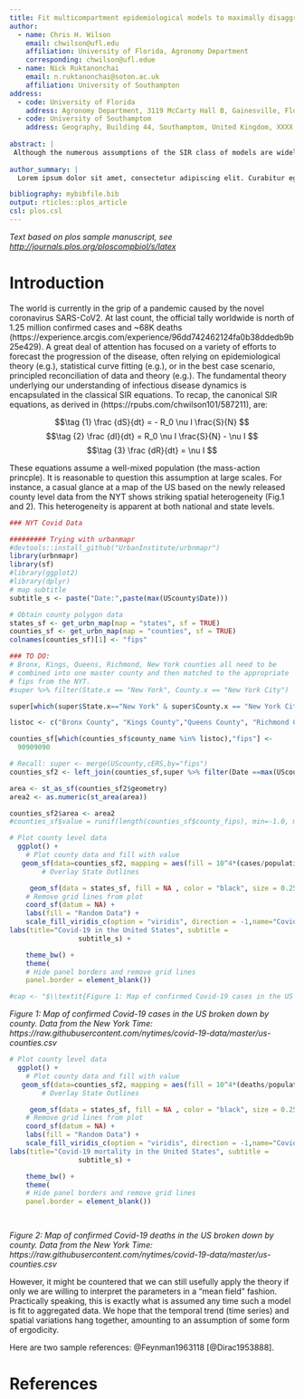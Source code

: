 ```yaml
---
title: Fit multicompartment epidemiological models to maximally disaggregated data: insights into the spatial aggregation properties of the SIR equations from scale transition theory    
author:
  - name: Chris H. Wilson
    email: chwilson@ufl.edu
    affiliation: University of Florida, Agronomy Department
    corresponding: chwilson@ufl.edue
  - name: Nick Ruktanonchai 
    email: n.ruktanonchai@soton.ac.uk
    affiliation: University of Southampton 
address:
  - code: University of Florida
    address: Agronomy Department, 3119 McCarty Hall B, Gainesville, Florida, 32618 
  - code: University of Southamptom
    address: Geography, Building 44, Southamptom, United Kingdom, XXXX
    
abstract: |
 Although the numerous assumptions of the SIR class of models are widely acknowledged, certain implications appear to be less widely appreciated. In this note, we draw attention to the fact that mean-field assumptions will fail to hold, with potentially disastrous consequences for estimating the parameters of SIR-type ("compartment") equations from aggregate data. Another implication is that pandemic progression is radically *non-ergodic*. Practically speaking, we arrive at three conclusions: 1.The crucial $R_0$ parameter is not only time-varying, as noted elsewhere, but has crucial spatial variations. This spatial distribution is such that it leads to non-ergodic, power-law distributed case counts across counties, which frustrate mean-field models fit to aggregate data, **even if the underlying $R_0$ distribution is not power-law distributed**; 2. Therefore, epidemiological models should be as spatially explicit as possible, and fit to maximally disaggregated data, and 3. Given the inherent difficulty of #2, local authorities should not rely too much on aggregate or spatially-averaged statistics to guide decision-making, nor wait on elaborate model development, but rather adopt a strong precautionary approach.  
  
author_summary: |
  Lorem ipsum dolor sit amet, consectetur adipiscing elit. Curabitur eget porta erat. Morbi consectetur est vel gravida pretium. Suspendisse ut dui eu ante cursus gravida non sed sem. Nullam sapien tellus, commodo id velit id, eleifend volutpat quam. Phasellus mauris velit, dapibus finibus elementum vel, pulvinar non tellus. Nunc pellentesque pretium diam, quis maximus dolor faucibus id. Nunc convallis sodales ante, ut ullamcorper est egestas vitae. Nam sit amet enim ultrices, ultrices elit pulvinar, volutpat risus.

bibliography: mybibfile.bib
output: rticles::plos_article
csl: plos.csl
---
```


_Text based on plos sample manuscript, see [http://journals.plos.org/ploscompbiol/s/latex](http://journals.plos.org/ploscompbiol/s/latex)_

# Introduction


The world is currently in the grip of a pandemic caused by the novel coronavirus SARS-CoV2. At last count, the official tally worldwide is north of 1.25 million confirmed cases and ~68K deaths (https://experience.arcgis.com/experience/96dd742462124fa0b38ddedb9b25e429). A great deal of attention has focused on a variety of efforts to forecast the progression of the disease, often relying on epidemiological theory (e.g.), statistical curve fitting (e.g.), or in the best case scenario, principled reconciliation of data and theory (e.g.). The fundamental theory underlying our understanding of infectious disease dynamics is encapsulated in the classical SIR equations. To recap, the canonical SIR equations, as derived in (https://rpubs.com/chwilson101/587211), are:

$$\tag {1} \frac {dS}{dt} = - R_0 \nu I \frac{S}{N} $$
$$\tag {2} \frac {dI}{dt} = R_0 \nu I \frac{S}{N} - \nu I $$
$$\tag {3} \frac {dR}{dt} = \nu I $$

These equations assume a well-mixed population (the mass-action princple). It is reasonable to question this assumption at large scales. For instance, a casual glance at a map of the US based on the newly released county level data from the NYT shows striking spatial heterogeneity (Fig.1 and 2). This heterogeneity is apparent at both national and state levels. 


```r

### NYT Covid Data 

######### Trying with urbanmapr 
#devtools::install_github("UrbanInstitute/urbnmapr")
library(urbnmapr)
library(sf)
#library(ggplot2)
#library(dplyr)
# map subtitle 
subtitle_s <- paste("Date:",paste(max(UScounty$Date)))

# Obtain county polygon data
states_sf <- get_urbn_map(map = "states", sf = TRUE)
counties_sf <- get_urbn_map(map = "counties", sf = TRUE)
colnames(counties_sf)[1] <- "fips"

### TO DO: 
# Bronx, Kings, Queens, Richmond, New York counties all need to be 
# combined into one master county and then matched to the appropriate
# fips from the NYT. 
#super %>% filter(State.x == "New York", County.x == "New York City")

super[which(super$State.x=="New York" & super$County.x == "New York City"),"fips"] <- 90909090

listoc <- c("Bronx County", "Kings County","Queens County", "Richmond County","New York County")

counties_sf[which(counties_sf$county_name %in% listoc),"fips"] <-
  90909090

# Recall: super <- merge(UScounty,cERS,by="fips")
counties_sf2 <- left_join(counties_sf,super %>% filter(Date ==max(UScounty$Date)),by="fips")

area <- st_as_sf(counties_sf2$geometry)
area2 <- as.numeric(st_area(area))

counties_sf2$area <- area2
#counties_sf$value = runif(length(counties_sf$county_fips), min=-1.0, max=1.0)

# Plot county level data 
  ggplot() +
    # Plot county data and fill with value
   geom_sf(data=counties_sf2, mapping = aes(fill = 10^4*(cases/population)), color =     NA) +
        # Overlay State Outlines

     geom_sf(data = states_sf, fill = NA , color = "black", size = 0.25) +
    # Remove grid lines from plot
    coord_sf(datum = NA) +   
    labs(fill = "Random Data") + 
    scale_fill_viridis_c(option = "viridis", direction = -1,name="Covid-19 Cases (per 10K)",na.value = "#CCCCFF") +
labs(title="Covid-19 in the United States", subtitle = 
                 subtitle_s) +

    theme_bw() + 
    theme(
    # Hide panel borders and remove grid lines
    panel.border = element_blank())

#cap <- "$\\textit{Figure 1: Map of confirmed Covid-19 cases in the US broken down by county. Data from the New York Time: https://raw.githubusercontent.com/nytimes/covid-19-data/master/us-counties.csv}$"
```

*Figure 1: Map of confirmed Covid-19 cases in the US broken down by county. Data from the New York Time: https://raw.githubusercontent.com/nytimes/covid-19-data/master/us-counties.csv*


```r

# Plot county level data 
  ggplot() +
    # Plot county data and fill with value
   geom_sf(data=counties_sf2, mapping = aes(fill = 10^4*(deaths/population)), color = NA) +
        # Overlay State Outlines

     geom_sf(data = states_sf, fill = NA , color = "black", size = 0.25) +
    # Remove grid lines from plot
    coord_sf(datum = NA) +   
    labs(fill = "Random Data") + 
    scale_fill_viridis_c(option = "viridis", direction = -1,name="Covid-19 Deaths (per 10K)",na.value = "#CCCCFF") +
labs(title="Covid-19 mortality in the United States", subtitle = 
                 subtitle_s) +

    theme_bw() + 
    theme(
    # Hide panel borders and remove grid lines
    panel.border = element_blank())

  
```

*Figure 2: Map of confirmed Covid-19 deaths in the US broken down by county. Data from the New York Time: https://raw.githubusercontent.com/nytimes/covid-19-data/master/us-counties.csv*

However, it might be countered that we can still usefully apply the theory if only we are willing to interpret the parameters in a "mean field" fashion. Practically speaking, this is exactly what is assumed any time such a model is fit to aggregated data. We hope that the temporal trend (time series) and spatial variations hang together, amounting to an assumption of some form of ergodicity. 

Here are two sample references: @Feynman1963118 [@Dirac1953888].

# References {#references .unnumbered}


